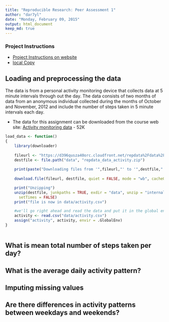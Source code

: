 ```yaml
---
title: "Reproducible Research: Peer Assessment 1"
author: "dar7yl"
date: "Monday, February 09, 2015"
output: html_document
keep_md: true
---
```

### Project Instructions
* [Project Instructions on website](https://class.coursera.org/repdata-011/human_grading/view/courses/973512/assessments/3/submissions)
* [local Copy](RepData_PeerAssessment1/doc/instructions.pdf)

## Loading and preprocessing the data
The data is from a personal activity monitoring device that collects data at 5 minute intervals through out the day. The data consists of two months of data from an anonymous individual collected during the months of October and November, 2012 and include the number of steps taken in 5 minute intervals each day.

* The data for this assignment can be downloaded from the course web site:
		[Activity monitoring data ](https://d396qusza40orc.cloudfront.net/repdata%2Fdata%2Factivity.zip) - 52K
```r

load_data <- function()
{
	library(downloader)
	
	fileurl <- "https://d396qusza40orc.cloudfront.net/repdata%2Fdata%2Factivity.zip"
	destfile <- file.path("data", "repdata_data_activity.zip")
	
	print(paste("Downloading files from '",fileurl,"' to '",destfile,"'",sep="") )
	
	download.file(fileurl, destfile, quiet = FALSE, mode = "wb", cacheOK = TRUE )

	print("Unzipping")
	unzip(destfile, junkpaths = TRUE, exdir = "data", unzip = "internal",
      setTimes = FALSE)
	print("file is now in data/activity.csv")

	#we'll go right ahead and read the data and put it in the global environment
	activity <- read.csv("data/activity.csv")
	assign("activity", activity, envir = .GlobalEnv) 
}
	
```
## What is mean total number of steps taken per day?



## What is the average daily activity pattern?



## Imputing missing values



## Are there differences in activity patterns between weekdays and weekends?
